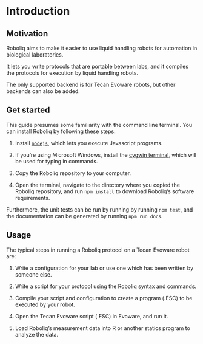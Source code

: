 # Introduction {#intro}

## Motivation

Roboliq aims to make it easier to use liquid handling robots for automation
in biological laboratories.

It lets you write protocols that are portable between labs,
and it compiles the protocols for execution by liquid handling robots.

The only supported backend is for Tecan Evoware robots, but other backends
can also be added.

## Get started

This guide presumes some familiarity with the command line terminal.
You can install Roboliq by following these steps:

1. Install [`nodejs`](https://nodejs.org/en/download/), which lets you execute
  Javascript programs.

2. If you're using Microsoft Windows, install the [cygwin terminal](https://cygwin.com/install.html),
  which will be used for typing in commands.

3. Copy the Roboliq repository to your computer.

4. Open the terminal, navigate to the directory where you copied the Roboliq
  repository, and run `npm install` to download Roboliq's software requirements.

Furthermore, the unit tests can be run by running by running `npm test`, and the
documentation can be generated by running `npm run docs`.


## Usage

The typical steps in running a Roboliq protocol on a Tecan Evoware robot are:

1. Write a configuration for your lab or use one which has been written by someone else.

2. Write a script for your protocol using the Roboliq syntax and commands.

3. Compile your script and configuration to create a program (.ESC) to be executed by your robot.

4. Open the Tecan Evoware script (.ESC) in Evoware, and run it.

5. Load Roboliq's measurement data into R or another statics program to analyze the data.
